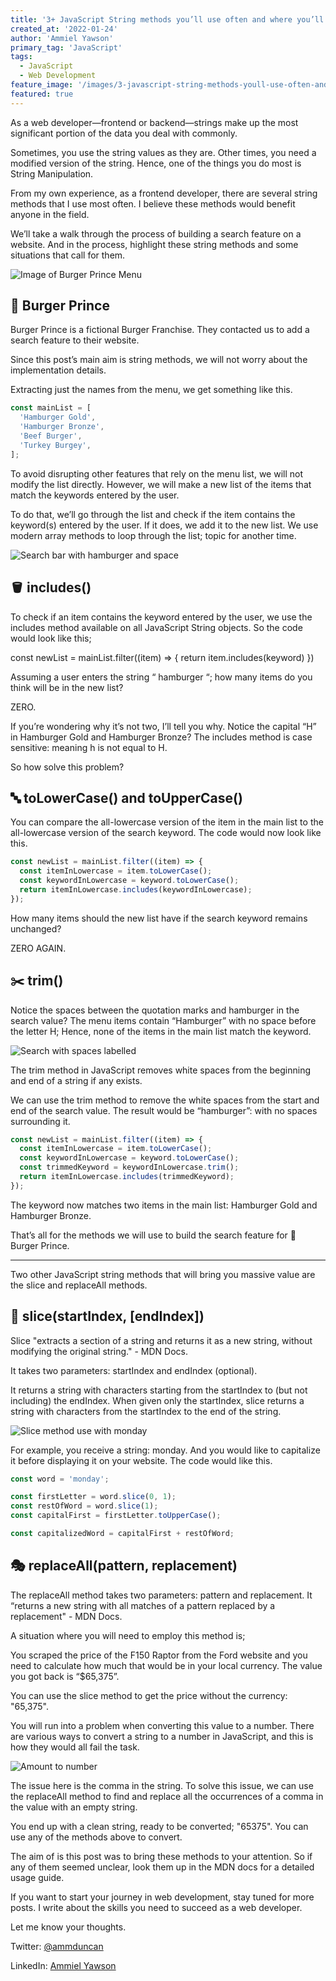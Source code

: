 ```yaml
---
title: '3+ JavaScript String methods you’ll use often and where you’ll need them.'
created_at: '2022-01-24'
author: 'Ammiel Yawson'
primary_tag: 'JavaScript'
tags:
  - JavaScript
  - Web Development
feature_image: '/images/3-javascript-string-methods-youll-use-often-and-where-youll-need-them/featured.webp'
featured: true
---
```


As a web developer—frontend or backend—strings make up the most significant portion of the data you deal with commonly.

Sometimes, you use the string values as they are. Other times, you need a modified version of the string. Hence, one of the things you do most is String Manipulation.

From my own experience, as a frontend developer, there are several string methods that I use most often. I believe these methods would benefit anyone in the field.

We’ll take a walk through the process of building a search feature on a website. And in the process, highlight these string methods and some situations that call for them.

![Image of Burger Prince Menu](/images/3-javascript-string-methods-youll-use-often-and-where-youll-need-them/burger-prince-menu.png)

## 👑 Burger Prince

Burger Prince is a fictional Burger Franchise. They contacted us to add a search feature to their website.

Since this post’s main aim is string methods, we will not worry about the implementation details.

Extracting just the names from the menu, we get something like this.

```js
const mainList = [
  'Hamburger Gold',
  'Hamburger Bronze',
  'Beef Burger',
  'Turkey Burgey',
];
```

To avoid disrupting other features that rely on the menu list, we will not modify the list directly. However, we will make a new list of the items that match the keywords entered by the user.

To do that, we’ll go through the list and check if the item contains the keyword(s) entered by the user. If it does, we add it to the new list. We use modern array methods to loop through the list; topic for another time.

![Search bar with hamburger and space](/images/3-javascript-string-methods-youll-use-often-and-where-youll-need-them/search-with-hamburger-and-space.png)

## 🪣 includes()

To check if an item contains the keyword entered by the user, we use the includes method available on all JavaScript String objects. So the code would look like this;

const newList = mainList.filter((item) => {
return item.includes(keyword)
})

Assuming a user enters the string “ hamburger “; how many items do you think will be in the new list?

ZERO.

If you’re wondering why it’s not two, I’ll tell you why. Notice the capital “H” in Hamburger Gold and Hamburger Bronze? The includes method is case sensitive: meaning h is not equal to H.

So how solve this problem?

## 🔤 toLowerCase() and toUpperCase()

You can compare the all-lowercase version of the item in the main list to the all-lowercase version of the search keyword. The code would now look like this.

```js
const newList = mainList.filter((item) => {
  const itemInLowercase = item.toLowerCase();
  const keywordInLowercase = keyword.toLowerCase();
  return itemInLowercase.includes(keywordInLowercase);
});
```

How many items should the new list have if the search keyword remains unchanged?

ZERO AGAIN.

## ✂️ trim()

Notice the spaces between the quotation marks and hamburger in the search value? The menu items contain “Hamburger” with no space before the letter H; Hence, none of the items in the main list match the keyword.

![Search with spaces labelled](/images/3-javascript-string-methods-youll-use-often-and-where-youll-need-them/search-with-spaces-labelled.png)

The trim method in JavaScript removes white spaces from the beginning and end of a string if any exists.

We can use the trim method to remove the white spaces from the start and end of the search value. The result would be “hamburger”: with no spaces surrounding it.

```js
const newList = mainList.filter((item) => {
  const itemInLowercase = item.toLowerCase();
  const keywordInLowercase = keyword.toLowerCase();
  const trimmedKeyword = keywordInLowercase.trim();
  return itemInLowercase.includes(trimmedKeyword);
});
```

The keyword now matches two items in the main list: Hamburger Gold and Hamburger Bronze.

That’s all for the methods we will use to build the search feature for 👑 Burger Prince.

---

Two other JavaScript string methods that will bring you massive value are the slice and replaceAll methods.

## 🍰 slice(startIndex, [endIndex])

Slice "extracts a section of a string and returns it as a new string, without modifying the original string." - MDN Docs.

It takes two parameters: startIndex and endIndex (optional).

It returns a string with characters starting from the startIndex to (but not including) the endIndex. When given only the startIndex, slice returns a string with characters from the startIndex to the end of the string.

![Slice method use with monday](/images/3-javascript-string-methods-youll-use-often-and-where-youll-need-them/slice-monday.png)

For example, you receive a string: monday. And you would like to capitalize it before displaying it on your website. The code would like this.

```js
const word = 'monday';

const firstLetter = word.slice(0, 1);
const restOfWord = word.slice(1);
const capitalFirst = firstLetter.toUpperCase();

const capitalizedWord = capitalFirst + restOfWord;
```

## 🎭 replaceAll(pattern, replacement)

The replaceAll method takes two parameters: pattern and replacement. It “returns a new string with all matches of a pattern replaced by a replacement" - MDN Docs.

A situation where you will need to employ this method is;

You scraped the price of the F150 Raptor from the Ford website and you need to calculate how much that would be in your local currency. The value you got back is “$65,375”.

You can use the slice method to get the price without the currency: "65,375".

You will run into a problem when converting this value to a number. There are various ways to convert a string to a number in JavaScript, and this is how they would all fail the task.

![Amount to number](/images/3-javascript-string-methods-youll-use-often-and-where-youll-need-them/amount-to-number.png)

The issue here is the comma in the string. To solve this issue, we can use the replaceAll method to find and replace all the occurrences of a comma in the value with an empty string.

You end up with a clean string, ready to be converted; "65375". You can use any of the methods above to convert.

The aim of is this post was to bring these methods to your attention. So if any of them seemed unclear, look them up in the MDN docs for a detailed usage guide.

If you want to start your journey in web development, stay tuned for more posts. I write about the skills you need to succeed as a web developer.

Let me know your thoughts.

Twitter: [@ammduncan](https://www.twitter.com/ammduncan)

LinkedIn: [Ammiel Yawson](https://www.linkedin.com/in/ammiel-yawson-098902124/)
